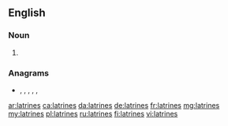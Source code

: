 ==English==

===Noun===
{{head|en|plural}}

# {{plural of|latrine|lang=en}}

===Anagrams===
* {{l|en|entrails}}, {{l|en|larnites}}, {{l|en|ratlines}}, {{l|en|retinals}}, {{l|en|trainels}}, {{l|en|trenails}}

[[ar:latrines]]
[[ca:latrines]]
[[da:latrines]]
[[de:latrines]]
[[fr:latrines]]
[[mg:latrines]]
[[my:latrines]]
[[pl:latrines]]
[[ru:latrines]]
[[fi:latrines]]
[[vi:latrines]]